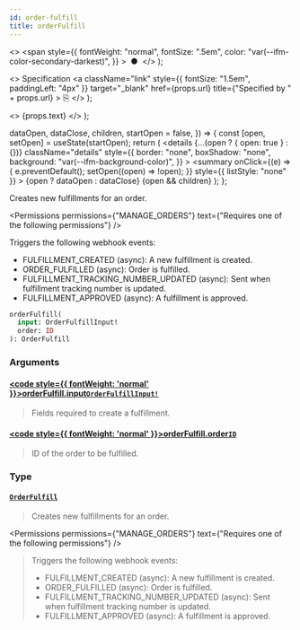 ```yaml
---
id: order-fulfill
title: orderFulfill
---
```


  <>
    <span
      style={{
        fontWeight: "normal",
        fontSize: ".5em",
        color: "var(--ifm-color-secondary-darkest)",
      }}
    >
      &nbsp;●&nbsp;
    </span>
  </>
);

  <>
    Specification
    <a
      className="link"
      style={{ fontSize: "1.5em", paddingLeft: "4px" }}
      target="\_blank"
      href={props.url}
      title={"Specified by " + props.url}
    >
      ⎘
    </a>
  </>
);

  <>
    <span className={props.class}>{props.text}</span>
  </>
);


  dataOpen,
  dataClose,
  children,
  startOpen = false,
}) => {
  const [open, setOpen] = useState(startOpen);
  return (
    <details
      {...(open ? { open: true } : {})}
      className="details"
      style={{
        border: "none",
        boxShadow: "none",
        background: "var(--ifm-background-color)",
      }}
    >
      <summary
        onClick={(e) => {
          e.preventDefault();
          setOpen((open) => !open);
        }}
        style={{ listStyle: "none" }}
      >
        {open ? dataOpen : dataClose}
      </summary>
      {open && children}
    </details>
  );
};

Creates new fulfillments for an order.

<Permissions
  permissions={"MANAGE_ORDERS"}
  text={"Requires one of the following permissions"}
/>

Triggers the following webhook events:

- FULFILLMENT_CREATED (async): A new fulfillment is created.
- ORDER_FULFILLED (async): Order is fulfilled.
- FULFILLMENT_TRACKING_NUMBER_UPDATED (async): Sent when fulfillment tracking number is updated.
- FULFILLMENT_APPROVED (async): A fulfillment is approved.

```graphql
orderFulfill(
  input: OrderFulfillInput!
  order: ID
): OrderFulfill
```

### Arguments

#### [<code style={{ fontWeight: 'normal' }}>orderFulfill.<b>input</b></code>](#)<Bullet />[`OrderFulfillInput!`](../../../api-reference/orders/inputs/order-fulfill-input) <Badge class="badge badge--secondary" text="non-null"/> <Badge class="badge badge--secondary" text="input"/> <Badge class="badge badge--secondary" text="orders"/>

> Fields required to create a fulfillment.

#### [<code style={{ fontWeight: 'normal' }}>orderFulfill.<b>order</b></code>](#)<Bullet />[`ID`](../../../api-reference/miscellaneous/scalars/id) <Badge class="badge badge--secondary" text="scalar"/> <Badge class="badge badge--secondary" text="miscellaneous"/>

> ID of the order to be fulfilled.

### Type

#### [`OrderFulfill`](../../../api-reference/orders/objects/order-fulfill) <Badge class="badge badge--secondary" text="object"/> <Badge class="badge badge--secondary" text="orders"/>

> Creates new fulfillments for an order.

<Permissions
  permissions={"MANAGE_ORDERS"}
  text={"Requires one of the following permissions"}
/>

> Triggers the following webhook events:
>
> - FULFILLMENT_CREATED (async): A new fulfillment is created.
> - ORDER_FULFILLED (async): Order is fulfilled.
> - FULFILLMENT_TRACKING_NUMBER_UPDATED (async): Sent when fulfillment tracking number is updated.
> - FULFILLMENT_APPROVED (async): A fulfillment is approved.

